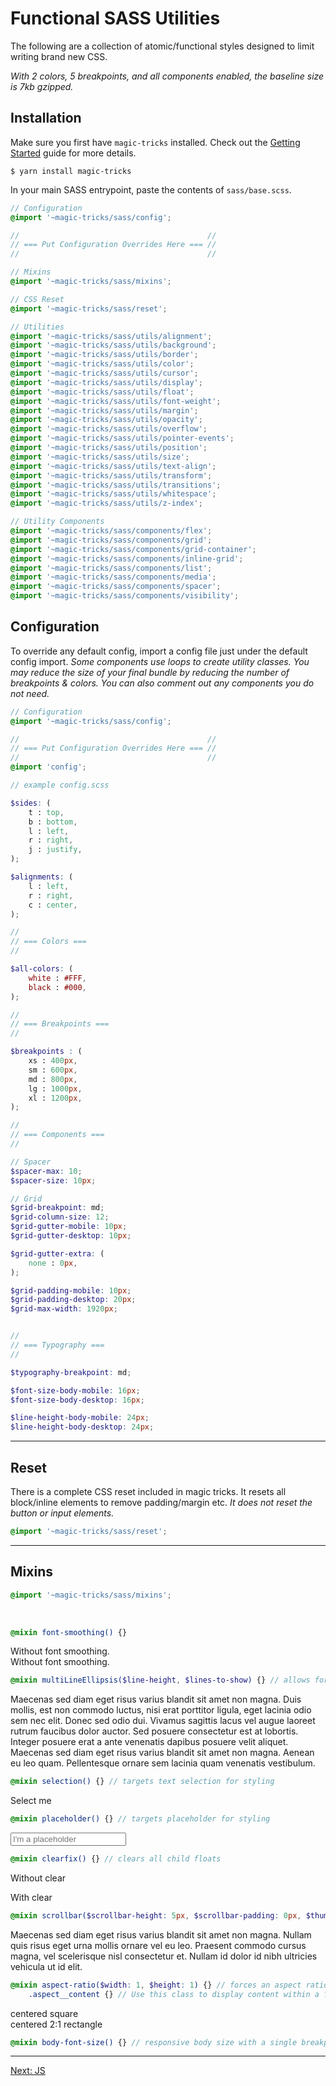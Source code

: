 # Functional SASS Utilities

The following are a collection of atomic/functional styles designed to limit writing brand new CSS.

_With 2 colors, 5 breakpoints, and all components enabled, the baseline size is 7kb gzipped._

## Installation

Make sure you first have `magic-tricks` installed. Check out the [Getting Started](/docs/getting-started) guide for more details.

```terminal
$ yarn install magic-tricks
```

In your main SASS entrypoint, paste the contents of `sass/base.scss`.

```scss
// Configuration
@import '~magic-tricks/sass/config';

//                                          //
// === Put Configuration Overrides Here === //
//                                          //

// Mixins
@import '~magic-tricks/sass/mixins';

// CSS Reset
@import '~magic-tricks/sass/reset';

// Utilities
@import '~magic-tricks/sass/utils/alignment';
@import '~magic-tricks/sass/utils/background';
@import '~magic-tricks/sass/utils/border';
@import '~magic-tricks/sass/utils/color';
@import '~magic-tricks/sass/utils/cursor';
@import '~magic-tricks/sass/utils/display';
@import '~magic-tricks/sass/utils/float';
@import '~magic-tricks/sass/utils/font-weight';
@import '~magic-tricks/sass/utils/margin';
@import '~magic-tricks/sass/utils/opacity';
@import '~magic-tricks/sass/utils/overflow';
@import '~magic-tricks/sass/utils/pointer-events';
@import '~magic-tricks/sass/utils/position';
@import '~magic-tricks/sass/utils/size';
@import '~magic-tricks/sass/utils/text-align';
@import '~magic-tricks/sass/utils/transform';
@import '~magic-tricks/sass/utils/transitions';
@import '~magic-tricks/sass/utils/whitespace';
@import '~magic-tricks/sass/utils/z-index';

// Utility Components
@import '~magic-tricks/sass/components/flex';
@import '~magic-tricks/sass/components/grid';
@import '~magic-tricks/sass/components/grid-container';
@import '~magic-tricks/sass/components/inline-grid';
@import '~magic-tricks/sass/components/list';
@import '~magic-tricks/sass/components/media';
@import '~magic-tricks/sass/components/spacer';
@import '~magic-tricks/sass/components/visibility';
```

## Configuration

To override any default config, import a config file just under the default config import. _Some components use loops to create utility classes. You may reduce the size of your final bundle by reducing the number of breakpoints & colors. You can also comment out any components you do not need._

```scss
// Configuration
@import '~magic-tricks/sass/config';

//                                          //
// === Put Configuration Overrides Here === //
//                                          //
@import 'config';
```

```scss
// example config.scss

$sides: (
	t : top,
	b : bottom,
	l : left,
	r : right,
	j : justify,
);

$alignments: (
	l : left,
	r : right,
	c : center,
);

//
// === Colors ===
//

$all-colors: (
	white : #FFF,
	black : #000,
);

//
// === Breakpoints ===
//

$breakpoints : (
	xs : 400px,
	sm : 600px,
	md : 800px,
	lg : 1000px,
	xl : 1200px,
);

//
// === Components ===
//

// Spacer
$spacer-max: 10;
$spacer-size: 10px;

// Grid
$grid-breakpoint: md;
$grid-column-size: 12;
$grid-gutter-mobile: 10px;
$grid-gutter-desktop: 10px;

$grid-gutter-extra: (
	none : 0px,
);

$grid-padding-mobile: 10px;
$grid-padding-desktop: 20px;
$grid-max-width: 1920px;


//
// === Typography ===
//

$typography-breakpoint: md;

$font-size-body-mobile: 16px;
$font-size-body-desktop: 16px;

$line-height-body-mobile: 24px;
$line-height-body-desktop: 24px;
```

----

## Reset

There is a complete CSS reset included in magic tricks. It resets all block/inline elements to remove padding/margin etc. _It does not reset the button or input elements._

```scss
@import '~magic-tricks/sass/reset';
```

----

## Mixins

```scss
@import '~magic-tricks/sass/mixins';
```

<br/>

```scss
@mixin font-smoothing() {}
```

<div className="row">
	<div className="col c6">
		<div className="example example--font-smoothing-off">
			Without font smoothing.
		</div>
	</div>
	<div className="col c6">
		<div className="example">
			Without font smoothing.
		</div>
	</div>
</div>


```scss
@mixin multiLineEllipsis($line-height, $lines-to-show) {} // allows for a multi-line ellipsis
```

<div className="example">
	<div className="example--mle">
		Maecenas sed diam eget risus varius blandit sit amet non magna. Duis mollis, est non commodo luctus, nisi erat porttitor ligula, eget lacinia odio sem nec elit. Donec sed odio dui. Vivamus sagittis lacus vel augue laoreet rutrum faucibus dolor auctor. Sed posuere consectetur est at lobortis. Integer posuere erat a ante venenatis dapibus posuere velit aliquet. Maecenas sed diam eget risus varius blandit sit amet non magna. Aenean eu leo quam. Pellentesque ornare sem lacinia quam venenatis vestibulum.
	</div>
</div>

```scss
@mixin selection() {} // targets text selection for styling
```

<div className="example">
	<div className="example--select">
		Select me
	</div>
</div>

```scss
@mixin placeholder() {} // targets placeholder for styling
```

<div className="example">
	<input
		placeholder="I'm a placeholder"
		className="example--placeholder"
	/>
</div>

```scss
@mixin clearfix() {} // clears all child floats
```

<div className="row">
	<div className="col c6">
		<div className="example">
			<p className="fl">Without clear</p>
		</div>
	</div>
	<div className="col c6">
		<div className="example example--clear">
			<p className="fl">With clear</p>
		</div>
	</div>
</div>

```scss
@mixin scrollbar($scrollbar-height: 5px, $scrollbar-padding: 0px, $thumb-color: black, $track-color: gray) {} // styles overflow scrollbars
```

<div className="example example--scroll">
	<div className="p2">
		Maecenas sed diam eget risus varius blandit sit amet non magna. Nullam quis risus eget urna mollis ornare vel eu leo. Praesent commodo cursus magna, vel scelerisque nisl consectetur et. Nullam id dolor id nibh ultricies vehicula ut id elit.
	</div>
</div>

```scss
@mixin aspect-ratio($width: 1, $height: 1) {} // forces an aspect ratio for a div
	.aspect__content {} // Use this class to display content within a forced aspect div
```

<div className="row">
	<div className="col c6">
		<div className="example example--ratio">
			<div className="aspect__content fx fx--col fx--around tc">
				centered square
			</div>
		</div>
	</div>
	<div className="col c6">
		<div className="example example--ratio-2">
			<div className="aspect__content fx fx--col fx--around tc">
				centered 2:1 rectangle
			</div>
		</div>
	</div>
</div>

```scss
@mixin body-font-size() {} // responsive body size with a single breakpoint
```

----

<a
	href="/docs/js"
	className="button--primary fw">
	Next: JS
</a>